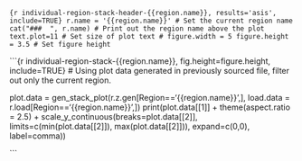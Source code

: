 
```{r individual-region-stack-header-{{region.name}}, results='asis', include=TRUE}
r.name = '{{region.name}}' # Set the current region name
cat("###  ", r.name) # Print out the region name above the plot
text.plot=11 # Set size of plot text
# figure.width = 5
figure.height = 3.5 # Set figure height
```

```{r individual-region-stack-{{region.name}}, fig.height=figure.height, include=TRUE}
# Using plot data generated in previously sourced file, filter out only the current region.

plot.data = gen_stack_plot(r.z.gen[Region=='{{region.name}}',], load.data = r.load[Region=='{{region.name}}',])
print(plot.data[[1]] + theme(aspect.ratio = 2.5) +
      scale_y_continuous(breaks=plot.data[[2]], limits=c(min(plot.data[[2]]), max(plot.data[[2]])), 
                         expand=c(0,0), label=comma))

```

